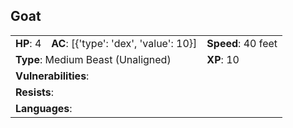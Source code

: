 ## Goat {#monster-goat}

```{=html}
<table class="table table-striped">
    <tbody>
        <tr>                    
            <td><b>HP</b>: 4</td>
            <td><b>AC</b>: [{'type': 'dex', 'value': 10}]</td>
            <td><b>Speed</b>: 40 feet</td>
        </tr>
        <tr>
            <td colspan="2"><b>Type</b>: Medium Beast (Unaligned)</td>
            <td><b>XP</b>: 10</td>
        </tr>
        <tr>
            <td colspan="3"><b>Vulnerabilities</b>: </td>
        </tr>
        <tr>
            <td colspan="3"><b>Resists</b>: </td>
        </tr>
        <tr>
            <td colspan="3"><b>Languages</b>: </td>
        </tr>
    </tbody>
</table>
```